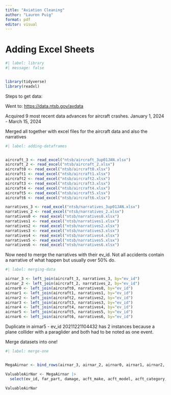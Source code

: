 ```yaml
---
title: "Aviation Cleaning"
author: "Lauren Puig"
format: pdf
editor: visual
---
```


# Adding Excel Sheets

```r
#| label: library
#| message: false


library(tidyverse)
library(readxl)
```

Steps to get data:

Went to: <https://data.ntsb.gov/avdata>

Acquired 9 most recent data advances for aircraft crashes. January 1, 2024 - March 15, 2024

Merged all together with excel files for the aircraft data and also the narratives

```r
#| label: adding-dataframes


aircraft_3 <- read_excel("ntsb/aircraft_3up01JAN.xlsx")
aircraft_2 <- read_excel("ntsb/aircraft_2.xlsx")
aircraft0 <- read_excel("ntsb/aircraft0.xlsx")
aircraft1 <- read_excel("ntsb/aircraft1.xlsx")
aircraft2 <- read_excel("ntsb/aircraft2.xlsx")
aircraft3 <- read_excel("ntsb/aircraft3.xlsx")
aircraft4 <- read_excel("ntsb/aircraft4.xlsx")
aircraft5 <- read_excel("ntsb/aircraft5.xlsx")
aircraft6 <- read_excel("ntsb/aircraft6.xlsx")

narratives_3 <- read_excel("ntsb/narratives_3up01JAN.xlsx")
narratives_2 <- read_excel("ntsb/narratives_2.xlsx")
narratives0 <- read_excel("ntsb/narratives0.xlsx")
narratives1 <- read_excel("ntsb/narratives1.xlsx")
narratives2 <- read_excel("ntsb/narratives2.xlsx")
narratives3 <- read_excel("ntsb/narratives3.xlsx")
narratives4 <- read_excel("ntsb/narratives4.xlsx")
narratives5 <- read_excel("ntsb/narratives5.xlsx")
narratives6 <- read_excel("ntsb/narratives6.xlsx")
```

Now need to merge the narratives with their ev_id. Not all accidents contain a narrative of what happen but usually over 50% do.

```r
#| label: merging-data

airnar_3 <- left_join(aircraft_3, narratives_3, by="ev_id")
airnar_2 <- left_join(aircraft_2, narratives_2, by="ev_id")
airnar0 <- left_join(aircraft0, narratives0, by="ev_id")
airnar1 <- left_join(aircraft1, narratives1, by="ev_id")
airnar2 <- left_join(aircraft2, narratives2, by="ev_id")
airnar3 <- left_join(aircraft3, narratives3, by="ev_id")
airnar4 <- left_join(aircraft4, narratives4, by="ev_id")
airnar5 <- left_join(aircraft5, narratives5, by="ev_id")
airnar6 <- left_join(aircraft6, narratives6, by="ev_id")
```

Duplicate in airnar5 - ev_id 20211221104432 has 2 instances because a plane collider with a paraglider and both had to be noted as one event.

Merge datasets into one!

```r
#| label: merge-one


MegaAirnar <- bind_rows(airnar_3, airnar_2, airnar0, airnar1, airnar2, airnar3, airnar4, airnar5, airnar6)

ValuableAirNar <- MegaAirnar |>
  select(ev_id, far_part, damage, acft_make, acft_model, acft_category, date_last_insp, owner_acft, oper_name, dprt_apt_id, dprt_city, dprt_state, dprt_country, dest_apt_id, dest_city, dest_state, dest_country, acft_year, fuel_on_board, narr_accp, narr_accf, narr_cause)

ValuableAirNar
```
